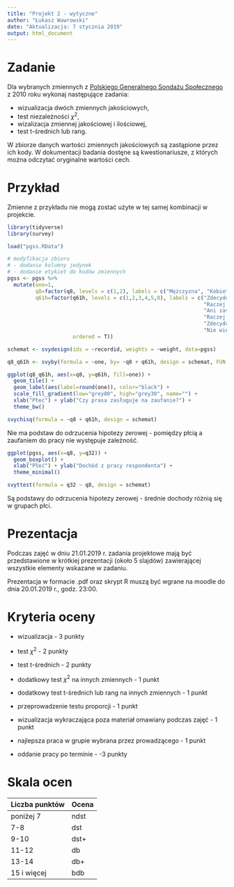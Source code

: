 ```yaml
---
title: "Projekt 2 - wytyczne"
author: "Łukasz Wawrowski"
date: "Aktualizacja: 7 stycznia 2019"
output: html_document
---
```


# Zadanie

Dla wybranych zmiennych z [Polskiego Generalnego Sondażu Społecznego](http://www.ads.org.pl/opis-szczeg.php?id=91) z 2010 roku wykonaj następujące zadania:

- wizualizacja dwóch zmiennych jakościowych,
- test niezależności $\chi^2$,
- wizalizacja zmiennej jakościowej i ilościowej,
- test t-średnich lub rang.

W zbiorze danych wartości zmiennych jakościowych są zastąpione przez ich kody. W dokumentacji badania dostęne są kwestionariusze, z których można odczytać oryginalne wartości cech.

# Przykład

Zmienne z przykładu nie mogą zostać użyte w tej samej kombinacji w projekcie.

```r
library(tidyverse)
library(survey)

load("pgss.RData")

# modyfikacja zbioru
# - dodanie kolumny jedynek
# - dodanie etykiet do kodów zmiennych
pgss <- pgss %>%
  mutate(one=1,
         q8=factor(q8, levels = c(1,2), labels = c("Mężczyzna", "Kobieta")),
         q61h=factor(q61h, levels = c(1,2,3,4,5,8), labels = c("Zdecydowanie zasługuje na zaufanie",
                                                               "Raczej zasługuje na zaufanie",
                                                               "Ani zasługuje, ani nie zasługuje",
                                                               "Raczej nie zasługuje na zaufanie",
                                                               "Zdecydowanie nie zasługuje na zaufanie",
                                                               "Nie wiem"),
                     ordered = T))

schemat <- svydesign(ids = ~recordid, weights = ~weight, data=pgss)

q8_q61h <- svyby(formula = ~one, by= ~q8 + q61h, design = schemat, FUN = svytotal)

ggplot(q8_q61h, aes(x=q8, y=q61h, fill=one)) + 
  geom_tile() +
  geom_label(aes(label=round(one)), color="black") +
  scale_fill_gradient(low="grey80", high="grey30", name="") +
  xlab("Płeć") + ylab("Czy prasa zasługuje na zaufanie?") +
  theme_bw()
```

```r
svychisq(formula = ~q8 + q61h, design = schemat)
```

Nie ma podstaw do odrzucenia hipotezy zerowej - pomiędzy płcią a zaufaniem do pracy nie występuje zależność.

```r
ggplot(pgss, aes(x=q8, y=q32)) + 
  geom_boxplot() + 
  xlab("Płeć") + ylab("Dochód z pracy respondenta") +
  theme_minimal()
```

```r
svyttest(formula = q32 ~ q8, design = schemat)
```

Są podstawy do odrzucenia hipotezy zerowej - średnie dochody różnią się w grupach płci.

# Prezentacja

Podczas zajęć w dniu 21.01.2019 r. zadania projektowe mają być przedstawione w krótkiej prezentacji (około 5 slajdów) zawierającej wszystkie elementy wskazane w zadaniu.

Prezentacja w formacie .pdf oraz skrypt R muszą być wgrane na moodle do dnia 20.01.2019 r., godz. 23:00.

# Kryteria oceny

- wizualizacja - 3 punkty
- test $\chi^2$ - 2 punkty
- test t-średnich - 2 punkty

- dodatkowy test $\chi^2$ na innych zmiennych - 1 punkt
- dodatkowy test t-średnich lub rang na innych zmiennych - 1 punkt
- przeprowadzenie testu proporcji - 1 punkt
- wizualizacja wykraczająca poza materiał omawiany podczas zajęć - 1 punkt
- najlepsza praca w grupie wybrana przez prowadzącego - 1 punkt

- oddanie pracy po terminie - -3 punkty

# Skala ocen

| Liczba punktów | Ocena |
|----------------|-------|
| poniżej 7      | ndst  |
| 7-8            | dst   |
| 9-10           | dst+  |
| 11-12          | db    |
| 13-14          | db+   |
| 15 i więcej    | bdb   |
